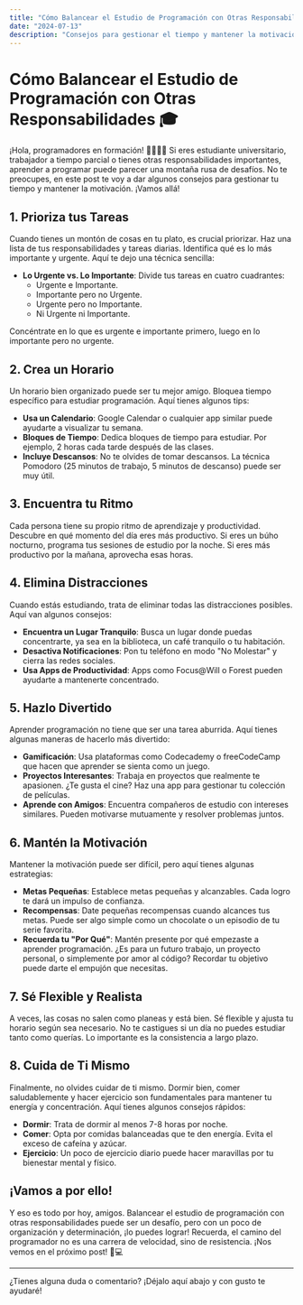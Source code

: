 ```yaml
---
title: "Cómo Balancear el Estudio de Programación con Otras Responsabilidades 🎓"
date: "2024-07-13"
description: "Consejos para gestionar el tiempo y mantener la motivación mientras se aprende a programar y se atienden otras responsabilidades."
---
```


# Cómo Balancear el Estudio de Programación con Otras Responsabilidades 🎓

¡Hola, programadores en formación! 👩‍💻👨‍💻 Si eres estudiante universitario, trabajador a tiempo parcial o tienes otras responsabilidades importantes, aprender a programar puede parecer una montaña rusa de desafíos. No te preocupes, en este post te voy a dar algunos consejos para gestionar tu tiempo y mantener la motivación. ¡Vamos allá!

## 1. Prioriza tus Tareas

Cuando tienes un montón de cosas en tu plato, es crucial priorizar. Haz una lista de tus responsabilidades y tareas diarias. Identifica qué es lo más importante y urgente. Aquí te dejo una técnica sencilla:

- **Lo Urgente vs. Lo Importante**: Divide tus tareas en cuatro cuadrantes: 
  - Urgente e Importante.
  - Importante pero no Urgente.
  - Urgente pero no Importante.
  - Ni Urgente ni Importante.

Concéntrate en lo que es urgente e importante primero, luego en lo importante pero no urgente.

## 2. Crea un Horario

Un horario bien organizado puede ser tu mejor amigo. Bloquea tiempo específico para estudiar programación. Aquí tienes algunos tips:

- **Usa un Calendario**: Google Calendar o cualquier app similar puede ayudarte a visualizar tu semana.
- **Bloques de Tiempo**: Dedica bloques de tiempo para estudiar. Por ejemplo, 2 horas cada tarde después de las clases.
- **Incluye Descansos**: No te olvides de tomar descansos. La técnica Pomodoro (25 minutos de trabajo, 5 minutos de descanso) puede ser muy útil.

## 3. Encuentra tu Ritmo

Cada persona tiene su propio ritmo de aprendizaje y productividad. Descubre en qué momento del día eres más productivo. Si eres un búho nocturno, programa tus sesiones de estudio por la noche. Si eres más productivo por la mañana, aprovecha esas horas.

## 4. Elimina Distracciones

Cuando estás estudiando, trata de eliminar todas las distracciones posibles. Aquí van algunos consejos:

- **Encuentra un Lugar Tranquilo**: Busca un lugar donde puedas concentrarte, ya sea en la biblioteca, un café tranquilo o tu habitación.
- **Desactiva Notificaciones**: Pon tu teléfono en modo "No Molestar" y cierra las redes sociales.
- **Usa Apps de Productividad**: Apps como Focus@Will o Forest pueden ayudarte a mantenerte concentrado.

## 5. Hazlo Divertido

Aprender programación no tiene que ser una tarea aburrida. Aquí tienes algunas maneras de hacerlo más divertido:

- **Gamificación**: Usa plataformas como Codecademy o freeCodeCamp que hacen que aprender se sienta como un juego.
- **Proyectos Interesantes**: Trabaja en proyectos que realmente te apasionen. ¿Te gusta el cine? Haz una app para gestionar tu colección de películas.
- **Aprende con Amigos**: Encuentra compañeros de estudio con intereses similares. Pueden motivarse mutuamente y resolver problemas juntos.

## 6. Mantén la Motivación

Mantener la motivación puede ser difícil, pero aquí tienes algunas estrategias:

- **Metas Pequeñas**: Establece metas pequeñas y alcanzables. Cada logro te dará un impulso de confianza.
- **Recompensas**: Date pequeñas recompensas cuando alcances tus metas. Puede ser algo simple como un chocolate o un episodio de tu serie favorita.
- **Recuerda tu "Por Qué"**: Mantén presente por qué empezaste a aprender programación. ¿Es para un futuro trabajo, un proyecto personal, o simplemente por amor al código? Recordar tu objetivo puede darte el empujón que necesitas.

## 7. Sé Flexible y Realista

A veces, las cosas no salen como planeas y está bien. Sé flexible y ajusta tu horario según sea necesario. No te castigues si un día no puedes estudiar tanto como querías. Lo importante es la consistencia a largo plazo.

## 8. Cuida de Ti Mismo

Finalmente, no olvides cuidar de ti mismo. Dormir bien, comer saludablemente y hacer ejercicio son fundamentales para mantener tu energía y concentración. Aquí tienes algunos consejos rápidos:

- **Dormir**: Trata de dormir al menos 7-8 horas por noche.
- **Comer**: Opta por comidas balanceadas que te den energía. Evita el exceso de cafeína y azúcar.
- **Ejercicio**: Un poco de ejercicio diario puede hacer maravillas por tu bienestar mental y físico.

## ¡Vamos a por ello!

Y eso es todo por hoy, amigos. Balancear el estudio de programación con otras responsabilidades puede ser un desafío, pero con un poco de organización y determinación, ¡lo puedes lograr! Recuerda, el camino del programador no es una carrera de velocidad, sino de resistencia. ¡Nos vemos en el próximo post! 🚀💻

---

¿Tienes alguna duda o comentario? ¡Déjalo aquí abajo y con gusto te ayudaré!
